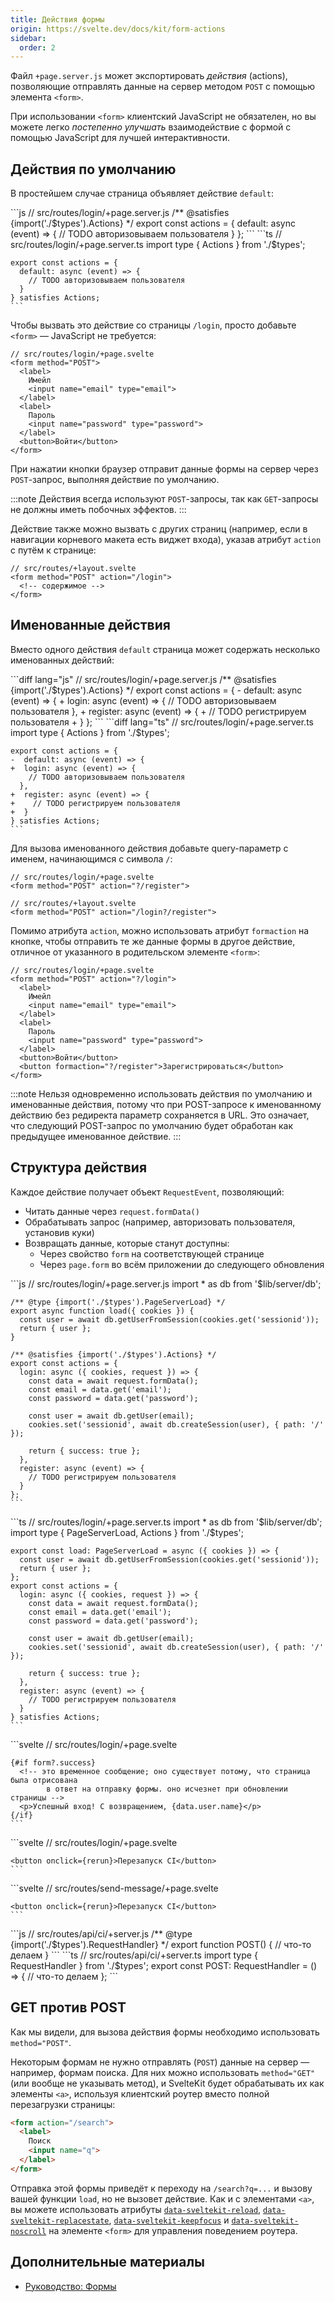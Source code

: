 ```yaml
---
title: Действия формы
origin: https://svelte.dev/docs/kit/form-actions
sidebar:
  order: 2
---
```


Файл `+page.server.js` может экспортировать _действия_ (actions), позволяющие отправлять данные на сервер методом `POST` с помощью элемента `<form>`.

При использовании `<form>` клиентский JavaScript не обязателен, но вы можете легко _постепенно улучшать_ взаимодействие с формой с помощью JavaScript для лучшей интерактивности.

## Действия по умолчанию

В простейшем случае страница объявляет действие `default`:


<Tabs syncKey="starlight-package-managers-pkg">
  <TabItem label="JS">
    ```js
    // src/routes/login/+page.server.js
    /** @satisfies {import('./$types').Actions} */
    export const actions = {
      default: async (event) => {
        // TODO авторизовываем пользователя
      }
    };
    ```
  </TabItem>
  <TabItem label="TS">
    ```ts
    // src/routes/login/+page.server.ts
    import type { Actions } from './$types';

    export const actions = {
      default: async (event) => {
        // TODO авторизовываем пользователя
      }
    } satisfies Actions;
    ```
  </TabItem>
</Tabs>

Чтобы вызвать это действие со страницы `/login`, просто добавьте `<form>` — JavaScript не требуется:

```svelte
// src/routes/login/+page.svelte
<form method="POST">
  <label>
    Имейл
    <input name="email" type="email">
  </label>
  <label>
    Пароль
    <input name="password" type="password">
  </label>
  <button>Войти</button>
</form>
```

При нажатии кнопки браузер отправит данные формы на сервер через `POST`-запрос, выполняя действие по умолчанию.

:::note
Действия всегда используют `POST`-запросы, так как `GET`-запросы не должны иметь побочных эффектов.
:::

Действие также можно вызвать с других страниц (например, если в навигации корневого макета есть виджет входа), указав атрибут `action` с путём к странице:

```svelte
// src/routes/+layout.svelte
<form method="POST" action="/login">
  <!-- содержимое -->
</form>
```

## Именованные действия

Вместо одного действия `default` страница может содержать несколько именованных действий:

<Tabs syncKey="starlight-package-managers-pkg">
  <TabItem label="JS">
    ```diff lang="js"
    // src/routes/login/+page.server.js
    /** @satisfies {import('./$types').Actions} */
    export const actions = {
    -  default: async (event) => {
    +  login: async (event) => {
        // TODO авторизовываем пользователя
      },
    +  register: async (event) => {
    +    // TODO регистрируем пользователя
    +  }
    };
    ```
  </TabItem>
  <TabItem label="TS">
    ```diff lang="ts"
    // src/routes/login/+page.server.ts
    import type { Actions } from './$types';

    export const actions = {
    -  default: async (event) => {
    +  login: async (event) => {
        // TODO авторизовываем пользователя
      },
    +  register: async (event) => {
    +    // TODO регистрируем пользователя
    +  }
    } satisfies Actions;
    ```
  </TabItem>
</Tabs>

Для вызова именованного действия добавьте query-параметр с именем, начинающимся с символа `/`:

```svelte
// src/routes/login/+page.svelte
<form method="POST" action="?/register">
```

```svelte
// src/routes/+layout.svelte
<form method="POST" action="/login?/register">
```

Помимо атрибута `action`, можно использовать атрибут `formaction` на кнопке, чтобы отправить те же данные формы в другое действие, отличное от указанного в родительском элементе `<form>`:

```svelte {12} "action="?/login""
// src/routes/login/+page.svelte
<form method="POST" action="?/login">
  <label>
    Имейл
    <input name="email" type="email">
  </label>
  <label>
    Пароль
    <input name="password" type="password">
  </label>
  <button>Войти</button>
  <button formaction="?/register">Зарегистрироваться</button>
</form>
```

:::note
Нельзя одновременно использовать действия по умолчанию и именованные действия, потому что при POST-запросе к именованному действию без редиректа параметр сохраняется в URL. Это означает, что следующий POST-запрос по умолчанию будет обработан как предыдущее именованное действие.
:::

## Структура действия

Каждое действие получает объект `RequestEvent`, позволяющий:
- Читать данные через `request.formData()`
- Обрабатывать запрос (например, авторизовать пользователя, установив куки)
- Возвращать данные, которые станут доступны:
  - Через свойство `form` на соответствующей странице
  - Через `page.form` во всём приложении до следующего обновления

<Tabs syncKey="starlight-package-managers-pkg">
  <TabItem label="JS">
    ```js
    // src/routes/login/+page.server.js
    import * as db from '$lib/server/db';

    /** @type {import('./$types').PageServerLoad} */
    export async function load({ cookies }) {
      const user = await db.getUserFromSession(cookies.get('sessionid'));
      return { user };
    }

    /** @satisfies {import('./$types').Actions} */
    export const actions = {
      login: async ({ cookies, request }) => {
        const data = await request.formData();
        const email = data.get('email');
        const password = data.get('password');

        const user = await db.getUser(email);
        cookies.set('sessionid', await db.createSession(user), { path: '/' });

        return { success: true };
      },
      register: async (event) => {
        // TODO регистрируем пользователя
      }
    };
    ```
  </TabItem>
  <TabItem label="TS">
    ```ts
    // src/routes/login/+page.server.ts
    import * as db from '$lib/server/db';
    import type { PageServerLoad, Actions } from './$types';

    export const load: PageServerLoad = async ({ cookies }) => {
      const user = await db.getUserFromSession(cookies.get('sessionid'));
      return { user };
    };
    export const actions = {
      login: async ({ cookies, request }) => {
        const data = await request.formData();
        const email = data.get('email');
        const password = data.get('password');

        const user = await db.getUser(email);
        cookies.set('sessionid', await db.createSession(user), { path: '/' });

        return { success: true };
      },
      register: async (event) => {
        // TODO регистрируем пользователя
      }
    } satisfies Actions;
    ```
  </TabItem>
</Tabs>

<Tabs syncKey="starlight-package-managers-pkg">
  <TabItem label="JS">
    ```svelte
    // src/routes/login/+page.svelte
    <script>
      /** @type {import('./$types').PageProps} */
      let { data, form } = $props();
    </script>

    {#if form?.success}
      <!-- это временное сообщение; оно существует потому, что страница была отрисована
            в ответ на отправку формы. оно исчезнет при обновлении страницы -->
      <p>Успешный вход! С возвращением, {data.user.name}</p>
    {/if}
    ```
  </TabItem>
  <TabItem label="TS">
    ```svelte
    // src/routes/login/+page.svelte
    <script lang="ts">
      import type { PageProps } from './$types';

      let { data, form }: PageProps = $props();
    </script>

    {#if form?.success}
      <!-- это временное сообщение; оно существует потому, что страница была отрисована
            в ответ на отправку формы. оно исчезнет при обновлении страницы -->
      <p>Успешный вход! С возвращением, {data.user.name}</p>
    {/if}
    ```
  </TabItem>
</Tabs>

:::caution
`PageProps` был добавлен в версии 2.16.0. В более ранних версиях нужно было типизировать свойства `data` и `form` отдельно:

```js
// +page.svelte
/** @type {{ data: import('./$types').PageData, form: import('./$types').ActionData }} */
let { data, form } = $props();
```

В Svelte 4 вместо этого следует использовать `export let data` и `export let form` для объявления свойств.
:::

### Ошибки валидации

Если запрос не может быть обработан из-за неверных данных, вы можете вернуть ошибки валидации вместе с ранее отправленными значениями формы, чтобы пользователь мог попробовать снова. Функция `fail` позволяет вернуть HTTP-статус (обычно 400 или 422 для ошибок валидации) вместе с данными. Код статуса доступен через `page.status`, а данные через `form`:

<Tabs syncKey="starlight-package-managers-pkg">
  <TabItem label="JS">
    ```diff lang="js"
    // src/routes/login/+page.server.js
    +import { fail } from '@sveltejs/kit';
    import * as db from '$lib/server/db';

    /** @satisfies {import('./$types').Actions} */
    export const actions = {
      login: async ({ cookies, request }) => {
        const data = await request.formData();
        const email = data.get('email');
        const password = data.get('password');

    +    if (!email) {
    +      return fail(400, { email, missing: true });
    +    }

        const user = await db.getUser(email);

    +    if (!user || user.password !== db.hash(password)) {
    +      return fail(400, { email, incorrect: true });
    +    }

        cookies.set('sessionid', await db.createSession(user), { path: '/' });

        return { success: true };
      },
      register: async (event) => {
        // TODO регистрируем пользователя
      }
    };
    ```
  </TabItem>
  <TabItem label="TS">
    ```diff lang="ts"
    // src/routes/login/+page.server.ts
    +import { fail } from '@sveltejs/kit';
    import * as db from '$lib/server/db';
    import type { Actions } from './$types';

    export const actions = {
      login: async ({ cookies, request }) => {
        const data = await request.formData();
        const email = data.get('email');
        const password = data.get('password');

    +    if (!email) {
    +      return fail(400, { email, missing: true });
    +    }

        const user = await db.getUser(email);

    +    if (!user || user.password !== db.hash(password)) {
    +      return fail(400, { email, incorrect: true });
    +    }

        cookies.set('sessionid', await db.createSession(user), { path: '/' });

        return { success: true };
      },
      register: async (event) => {
        // TODO регистрируем пользователя
      }
    } satisfies Actions;
    ```
  </TabItem>
</Tabs>

:::note
Обратите внимание, что в целях безопасности мы возвращаем только имейл (не пароль) обратно на страницу.
:::

```svelte {3-4}
// src/routes/login/+page.svelte
<form method="POST" action="?/login">
  {#if form?.missing}<p class="error">Имейл обязателен</p>{/if}
  {#if form?.incorrect}<p class="error">Неверные учётные данные!</p>{/if}
  <label>
    Имейл
    <input name="email" type="email" value={form?.email ?? ''}>
  </label>
  <label>
    Пароль
    <input name="password" type="password">
  </label>
  <button>Войти</button>
  <button formaction="?/register">Зарегистрироваться</button>
</form>
```

Возвращаемые данные должны быть сериализуемы в JSON. Кроме этого требования, структура полностью зависит от вас. Например, если на странице несколько форм, можно различать их с помощью свойства `id` или аналогичного.

### Перенаправления

Перенаправления (и ошибки) работают так же, как в [`load`](/kit/core-concepts/load/#перенаправления):

<Tabs syncKey="starlight-package-managers-pkg">
  <TabItem label="JS">
    ```diff lang="js" " redirect " " url "
    // src/routes/login/+page.server.js
    import { fail, redirect } from '@sveltejs/kit';
    import * as db from '$lib/server/db';

    /** @satisfies {import('./$types').Actions} */
    export const actions = {
      login: async ({ cookies, request, url }) => {
        const data = await request.formData();
        const email = data.get('email');
        const password = data.get('password');

        const user = await db.getUser(email);
        if (!user) {
          return fail(400, { email, missing: true });
        }

        if (user.password !== db.hash(password)) {
          return fail(400, { email, incorrect: true });
        }

        cookies.set('sessionid', await db.createSession(user), { path: '/' });

    +    if (url.searchParams.has('redirectTo')) {
    +      redirect(303, url.searchParams.get('redirectTo'));
    +    }

        return { success: true };
      },
      register: async (event) => {
        // TODO регистрируем пользователя
      }
    };
    ```
  </TabItem>
  <TabItem label="TS">
    ```diff lang="ts" " redirect " " url "
    // src/routes/login/+page.server.ts
    import { fail, redirect } from '@sveltejs/kit';
    import * as db from '$lib/server/db';
    import type { Actions } from './$types';

    export const actions = {
      login: async ({ cookies, request, url }) => {
        const data = await request.formData();
        const email = data.get('email');
        const password = data.get('password');

        const user = await db.getUser(email);
        if (!user) {
          return fail(400, { email, missing: true });
        }

        if (user.password !== db.hash(password)) {
          return fail(400, { email, incorrect: true });
        }

        cookies.set('sessionid', await db.createSession(user), { path: '/' });

    +    if (url.searchParams.has('redirectTo')) {
    +      redirect(303, url.searchParams.get('redirectTo'));
    +    }

        return { success: true };
      },
      register: async (event) => {
        // TODO регистрируем пользователя
      }
    } satisfies Actions;
    ```
  </TabItem>
</Tabs>

## Загрузка данных

После выполнения действия страница перерисовывается (если не произошло перенаправление или непредвиденная ошибка), а результат действия становится доступен странице через проп `form`. Это означает, что функции `load` страницы выполняются после завершения действия.

Обратите внимание, что `handle` выполняется до вызова действия и не запускается повторно перед функциями `load`. Следовательно, если вы используете `handle` для заполнения `event.locals` на основе куки, вы должны обновлять `event.locals` при установке или удалении куки в действии:

<Tabs syncKey="starlight-package-managers-pkg">
  <TabItem label="JS">
    ```js
    // src/hooks.server.js
    /** @type {import('@sveltejs/kit').Handle} */
    export async function handle({ event, resolve }) {
      event.locals.user = await getUser(event.cookies.get('sessionid'));
      return resolve(event);
    }
    ```
  </TabItem>
  <TabItem label="TS">
    ```ts
    // src/hooks.server.ts
    import type { Handle } from '@sveltejs/kit';

    export const handle: Handle = async ({ event, resolve }) => {
      event.locals.user = await getUser(event.cookies.get('sessionid'));
      return resolve(event);
    };
    ```
  </TabItem>
</Tabs>

<Tabs syncKey="starlight-package-managers-pkg">
  <TabItem label="JS">
    ```js
    // src/routes/account/+page.server.js
    /** @type {import('./$types').PageServerLoad} */
    export function load(event) {
      return {
        user: event.locals.user
      };
    }

    /** @satisfies {import('./$types').Actions} */
    export const actions = {
      logout: async (event) => {
        event.cookies.delete('sessionid', { path: '/' });
        event.locals.user = null;
      }
    };
    ```
  </TabItem>
  <TabItem label="TS">
    ```ts
    // src/routes/account/+page.server.ts
    import type { PageServerLoad, Actions } from './$types';

    export const load: PageServerLoad = (event) => {
      return {
        user: event.locals.user
      };
    };
    export const actions = {
      logout: async (event) => {
        event.cookies.delete('sessionid', { path: '/' });
        event.locals.user = null;
      }
    } satisfies Actions;
    ```
  </TabItem>
</Tabs>

## Прогрессивное улучшение

В предыдущих разделах мы создали действие `/login`, которое [работает без клиентского JavaScript](https://kryogenix.org/code/browser/everyonehasjs.html) — без единого `fetch`. Это отлично, но когда JavaScript _доступен_, мы можем постепенно улучшать взаимодействие с формами для лучшей интерактивности.

### use:enhance

Самый простой способ прогрессивного улучшения формы — добавить действие `use:enhance`:

<Tabs syncKey="starlight-package-managers-pkg">
  <TabItem label="JS">
    ```svelte {3} "use:enhance"
    // src/routes/login/+page.svelte
    <script>
      import { enhance } from '$app/forms';

      /** @type {import('./$types').PageProps} */
      let { form } = $props();
    </script>

    <form method="POST" use:enhance>
    ```
  </TabItem>
  <TabItem label="TS">
    ```svelte {3} "use:enhance"
    // src/routes/login/+page.svelte
    <script lang="ts">
      import { enhance } from '$app/forms';
      import type { PageProps } from './$types';

      let { form }: PageProps = $props();
    </script>

    <form method="POST" use:enhance>
    ```
  </TabItem>
</Tabs>

:::note
`use:enhance` работает только с формами, имеющими `method="POST"` и указывающими на действия в `+page.server.js`. Не работает с `method="GET"` (значение по умолчанию для форм без указанного метода). Попытка использовать `use:enhance` с формами без `method="POST"` или отправкой в `+server.js` вызовет ошибку.
:::

:::note
Да, немного запутанно, что и действие `enhance`, и `<form action>` называются «действием». Эти документации переполнены действиями. Извините.
:::

Без аргументов `use:enhance` эмулирует нативное поведение браузера, но без перезагрузки страницы. Оно:

1. Обновляет `form`, `page.form` и `page.status` при успешном ответе или ошибке валидации (только если действие на текущей странице)
2. Сбрасывает форму
3. Инвалидирует все данные через `invalidateAll` при успехе
4. Вызывает `goto` при редиректе
5. Показывает ближайшую границу `+error` при ошибке
6. [Восстанавливает фокус](https://svelte.dev/docs/kit/accessibility#Focus-management)

### Настройка `use:enhance`

Для кастомизации можно передать `SubmitFunction`, которая выполняется перед отправкой формы и (опционально) возвращает колбэк (получающий `ActionResult`).

```svelte
<form
  method="POST"
  use:enhance={({ formElement, formData, action, cancel, submitter }) => {
    // `formElement` - текущий элемент `<form>`
    // `formData` - объект `FormData`, который будет отправлен
    // `action` - URL, на который отправляется форма
    // вызов `cancel()` предотвратит отправку
    // `submitter` - `HTMLElement`, инициировавший отправку формы

    return async ({ result, update }) => {
      // `result` - объект `ActionResult`
      // `update` - функция, запускающая стандартную логику (которая выполнилась бы без этого колбэка)
    };
  }}
>
```

Эти функции можно использовать для отображения/скрытия индикаторов загрузки и т. д.

Если вы возвращаете колбэк, вы переопределяете стандартное поведение после отправки формы. Чтобы восстановить его, вызовите `update` (который принимает параметры `invalidateAll` и `reset`) или используйте `applyAction` для результата:

<Tabs syncKey="starlight-package-managers-pkg">
  <TabItem label="JS">
    ```diff lang="svelte" "applyAction"
    // src/routes/login/+page.svelte
    <script>
      import { enhance, applyAction } from '$app/forms';

      /** @type {import('./$types').PageProps} */
      let { form } = $props();
    </script>

    <form
      method="POST"
      use:enhance={({ formElement, formData, action, cancel }) => {
        return async ({ result }) => {
          // `result` — объект `ActionResult`
    +      if (result.type === 'redirect') {
    +        goto(result.location);
    +      } else {
    +        await applyAction(result);
    +      }
        };
      }}
    >
    ```
  </TabItem>
  <TabItem label="TS">
    ```diff lang="svelte" "applyAction"
    // src/routes/login/+page.svelte
    <script lang="ts">
      import { enhance, applyAction } from '$app/forms';
      import type { PageProps } from './$types';

      let { form }: PageProps = $props();
    </script>

    <form
      method="POST"
      use:enhance={({ formElement, formData, action, cancel }) => {
        return async ({ result }) => {
          // `result` — объект `ActionResult`
    +      if (result.type === 'redirect') {
    +        goto(result.location);
    +      } else {
    +        await applyAction(result);
    +      }
        };
      }}
    >
    ```
  </TabItem>
</Tabs>

Поведение `applyAction(result)` зависит от `result.type`:

- `success`, `failure` — устанавливает `page.status` в `result.status` и обновляет `form` и `page.form` до `result.data` (в отличие от `update` в `enhance`, работает независимо от страницы отправки)
- `redirect` — вызывает `goto(result.location, { invalidateAll: true })`
- `error` — отображает ближайшую границу `+error` с `result.error`

Во всех случаях [фокус будет сброшен](https://svelte.dev/docs/kit/accessibility#Focus-management).

### Пользовательский обработчик событий

Мы также можем реализовать прогрессивное улучшение вручную, без `use:enhance`, используя стандартный обработчик событий для `<form>`:

<Tabs syncKey="starlight-package-managers-pkg">
  <TabItem label="JS">
    ```svelte
    // src/routes/login/+page.svelte
    <script>
      import { invalidateAll, goto } from '$app/navigation';
      import { applyAction, deserialize } from '$app/forms';

      /** @type {import('./$types').PageProps} */
      let { form } = $props();

      /** @param {SubmitEvent & { currentTarget: EventTarget & HTMLFormElement}} event */
      async function handleSubmit(event) {
        event.preventDefault();
        const data = new FormData(event.currentTarget);

        const response = await fetch(event.currentTarget.action, {
          method: 'POST',
          body: data
        });

        /** @type {import('@sveltejs/kit').ActionResult} */
        const result = deserialize(await response.text());

        if (result.type === 'success') {
          // перезапускаем все функции `load` после успешного обновления
          await invalidateAll();
        }

        applyAction(result);
      }
    </script>

    <form method="POST" onsubmit={handleSubmit}>
      <!-- содержимое -->
    </form>
    ```
  </TabItem>
  <TabItem label="TS">
    ```svelte
    // src/routes/login/+page.svelte
    <script lang="ts">
      import { invalidateAll, goto } from '$app/navigation';
      import { applyAction, deserialize } from '$app/forms';
      import type { PageProps } from './$types';
      import type { ActionResult } from '@sveltejs/kit';

      let { form }: PageProps = $props();
      async function handleSubmit(event: SubmitEvent & { currentTarget: EventTarget & HTMLFormElement}) {
        event.preventDefault();
        const data = new FormData(event.currentTarget);

        const response = await fetch(event.currentTarget.action, {
          method: 'POST',
          body: data
        });
        const result: ActionResult = deserialize(await response.text());

        if (result.type === 'success') {
          // перезапускаем все функции `load` после успешного обновления
          await invalidateAll();
        }

        applyAction(result);
      }
    </script>

    <form method="POST" onsubmit={handleSubmit}>
      <!-- содержимое -->
    </form>
    ```
  </TabItem>
</Tabs>

Обратите внимание, что перед обработкой ответа необходимо выполнить `deserialize` из `$app/forms`. Одного `JSON.parse()` недостаточно, так как действия форм (как и функции `load`) поддерживают возврат объектов `Date` и `BigInt`.

Если у вас есть `+server.js` рядом с `+page.server.js`, `fetch`-запросы по умолчанию направляются туда. Для отправки `POST` в действие из `+page.server.js` используйте кастомный заголовок `x-sveltekit-action`:

```js {4-6}
const response = await fetch(this.action, {
  method: 'POST',
  body: data,
  headers: {
    'x-sveltekit-action': 'true'
  }
});
```

## Альтернативы

Действия форм — предпочтительный способ отправки данных на сервер благодаря возможности прогрессивного улучшения, но вы также можете использовать файлы [`+server.js`](/kit/core-concepts/routing/#server) для создания (например) JSON API. Вот как может выглядеть такое взаимодействие:

<Tabs syncKey="starlight-package-managers-pkg">
  <TabItem label="JS">
    ```svelte
    // src/routes/send-message/+page.svelte
    <script>
      function rerun() {
        fetch('/api/ci', {
          method: 'POST'
        });
      }
    </script>

    <button onclick={rerun}>Перезапуск CI</button>
    ```
  </TabItem>
  <TabItem label="TS">
    ```svelte
    // src/routes/send-message/+page.svelte
    <script lang="ts">
      function rerun() {
        fetch('/api/ci', {
          method: 'POST'
        });
      }
    </script>

    <button onclick={rerun}>Перезапуск CI</button>
    ```
  </TabItem>
</Tabs>

<Tabs syncKey="starlight-package-managers-pkg">
  <TabItem label="JS">
    ```js
    // src/routes/api/ci/+server.js
    /** @type {import('./$types').RequestHandler} */
    export function POST() {
      // что-то делаем
    }
    ```
  </TabItem>
  <TabItem label="TS">
    ```ts
    // src/routes/api/ci/+server.ts
    import type { RequestHandler } from './$types';
    export const POST: RequestHandler = () => {
      // что-то делаем
    };
    ```
  </TabItem>
</Tabs>

## GET против POST

Как мы видели, для вызова действия формы необходимо использовать `method="POST"`.

Некоторым формам не нужно отправлять (`POST`) данные на сервер — например, формам поиска. Для них можно использовать `method="GET"` (или вообще не указывать метод), и SvelteKit будет обрабатывать их как элементы `<a>`, используя клиентский роутер вместо полной перезагрузки страницы:

```html
<form action="/search">
  <label>
    Поиск
    <input name="q">
  </label>
</form>
```

Отправка этой формы приведёт к переходу на `/search?q=...` и вызову вашей функции `load`, но не вызовет действие. Как и с элементами `<a>`, вы можете использовать атрибуты [`data-sveltekit-reload`](https://svelte.dev/docs/kit/link-options#data-sveltekit-reload), [`data-sveltekit-replacestate`](https://svelte.dev/docs/kit/link-options#data-sveltekit-replacestate), [`data-sveltekit-keepfocus`](https://svelte.dev/docs/kit/link-options#data-sveltekit-keepfocus) и [`data-sveltekit-noscroll`](https://svelte.dev/docs/kit/link-options#data-sveltekit-noscroll) на элементе `<form>` для управления поведением роутера.

## Дополнительные материалы

- [Руководство: Формы](https://svelte.dev/tutorial/kit/the-form-element)
